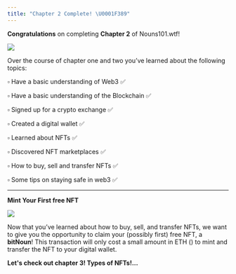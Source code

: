 ```yaml
---
title: "Chapter 2 Complete! \U0001F389"
---
```


**Congratulations** on completing **Chapter 2** of Nouns101.wtf!

![](/assets/lil-classroom.webp)

Over the course of chapter one and two you’ve learned about the following topics:

▫ Have a basic understanding of Web3 ✅

▫ Have a basic understanding of the Blockchain ✅

▫ Signed up for a crypto exchange ✅

▫ Created a digital wallet ✅

▫ Learned about NFTs ✅

▫ Discovered NFT marketplaces ✅

▫ How to buy, sell and transfer NFTs ✅

▫ Some tips on staying safe in web3 ✅

***

**Mint Your First free NFT**

![](/assets/comingsoon.gif)

Now that you’ve learned about how to buy, sell, and transfer NFTs, we want to give you the opportunity to claim your (possibly first) free NFT, a **bitNoun**! This transaction will only cost a small amount in ETH (<Nutshell children="gas fees" glossaryEntry="content/glossary/gas_fee.mdx" />) to mint and transfer the NFT to your digital wallet.

**Let's check out chapter 3! Types of NFTs!...**
